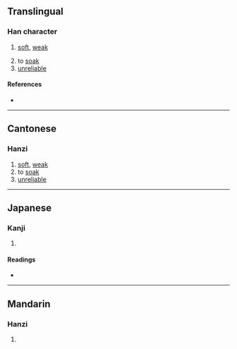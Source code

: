 {{character info/new}}
==Translingual==

===Han character===
{{Han char|rn=38|rad=女|as=08|sn=11|four=40461|canj=VYTR|ids=⿰女咅}}

# {{lb|mul|Cantonese}} [[soft]], [[weak]]
# to [[soak]]
# [[unreliable]]

====References====
* {{Han ref|kx=0264.040|dkj=06388|dj=0530.250|hdz=21061.010|uh=5A44|ud=23108|bh=D4E0|bd=54496}}

----

==Cantonese==

===Hanzi===
{{yue-hanzi|jyut=[[pau3]]|y=pau3}}

# [[soft]], [[weak]]
# to [[soak]]
# [[unreliable]]

----

==Japanese==

===Kanji===
{{ja-kanji|grade=|rs=女08}}

# {{defn|lang=ja|sort=女08}}

====Readings====
* {{ja-readings|on=[[ほう]] (hō), [[ぶ]] (bu), [[ばい]] (bai)|kun=[[おろか]] (oroka), [[みにくい]] (minikui)}}

----

==Mandarin==

===Hanzi===
{{cmn-hanzi|pin=[[pǒu]] ([[pou3]])|wg=p'ou<sup>3</sup>}}

# {{defn|lang=cmn|sort=女08}}